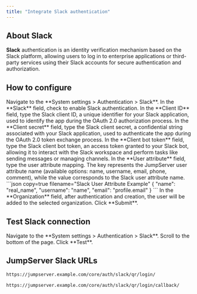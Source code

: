 ```yaml
---
title: "Integrate Slack authentication"
---
```


## About Slack
**Slack** authentication is an identity verification mechanism based on the Slack platform, allowing users to log in to enterprise applications or third-party services using their Slack accounts for secure authentication and authorization. 

## How to configure

<Steps>

<Step>
<Nav name="system-settings" />
</Step>

<Step>
Navigate to the **System settings > Authentication > Slack**.
</Step>

<Step>
In the **Slack** field, check to enable Slack authentication.
</Step>

<Step>
In the **Client ID** field, type the Slack client ID, a unique identifier for your Slack application, used to identify the app during the OAuth 2.0 authorization process.
</Step>

<Step>
In the **Client secret** field, type the Slack client secret, a confidential string associated with your Slack application, used to authenticate the app during the OAuth 2.0 token exchange process.
</Step>

<Step>
In the **Client bot token** field, type the Slack client bot token, an access token granted to your Slack bot, allowing it to interact with the Slack workspace and perform tasks like sending messages or managing channels.
</Step>

<Step>
In the **User attribute** field, type the user attribute mapping. The key represents the JumpServer user attribute name (available options: name, username, email, phone, comment), while the value corresponds to the Slack user attribute name.
```json copy=true filename="Slack User Attribute Example"
{
  "name": "real_name",
  "username": "name",
  "email": "profile.email"
}
```
</Step>

<Step>
In the **Organization** field, after authentication and creation, the user will be added to the selected organization.
</Step>

<Step>
Click **Submit**.
</Step>

</Steps>

## Test Slack connection

<Steps>

<Step>
<Nav name="system-settings" />
</Step>

<Step>
Navigate to the **System settings > Authentication > Slack**.
</Step>

<Step>
Scroll to the bottom of the page.
</Step>

<Step>
Click **Test**.
</Step>

</Steps>

## JumpServer Slack URLs

```md filename="QR Login URL"
https://jumpserver.example.com/core/auth/slack/qr/login/
```

```md filename="QR Login Success Callback URL"
https://jumpserver.example.com/core/auth/slack/qr/login/callback/
```